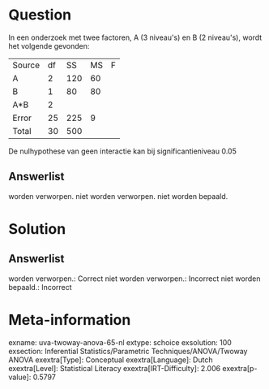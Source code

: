 Question
========

In een onderzoek met twee factoren, A (3 niveau\'s) en B (2 niveau\'s),
wordt het volgende gevonden:

  -------- ---- ----- ---- ---
  Source   df   SS    MS   F
  A        2    120   60   
  B        1    80    80   
  A\*B     2               
  Error    25   225   9    
  Total    30   500        
  -------- ---- ----- ---- ---

De nulhypothese van geen interactie kan bij significantieniveau 0.05

Answerlist
----------

worden verworpen.
niet worden verworpen.
niet worden bepaald.

Solution
========

Answerlist
----------

worden verworpen.: Correct
niet worden verworpen.: Incorrect
niet worden bepaald.: Incorrect

Meta-information
================
exname: uva-twoway-anova-65-nl
extype: schoice
exsolution: 100
exsection: Inferential Statistics/Parametric Techniques/ANOVA/Twoway ANOVA
exextra[Type]: Conceptual
exextra[Language]: Dutch
exextra[Level]: Statistical Literacy
exextra[IRT-Difficulty]: 2.006
exextra[p-value]: 0.5797
